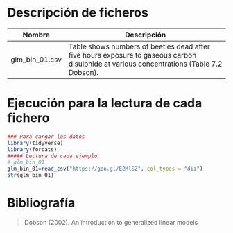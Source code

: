 # Descripción de ficheros

Nombre             | Descripción
-------------------|------------------------------------------------------------
glm_bin_01.csv       |   Table shows numbers of beetles dead after five hours exposure to gaseous carbon disulphide at various concentrations (Table 7.2 Dobson).

# Ejecución para la lectura de cada fichero

```r
### Para cargar los datos
library(tidyverse)
library(forcats)
##### Lectura de cada ejemplo
# glm_bin_01
glm_bin_01=read_csv("https://goo.gl/E2MlSZ", col_types = "dii")
str(glm_bin_01)
```
# Bibliografía

>Dobson (2002). An introduction to generalized linear models
